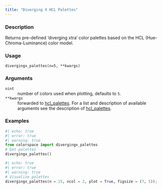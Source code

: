 ```yaml
---
title: "Diverging X HCL Palettes"
---
```


### Description

Returns pre-defined 'diverging xtra' color palettes based on the HCL
(Hue-Chroma-Luminance) color model.

### Usage

<pre><code class='language-python'>divergingx_palettes(n=5, **kwargs)</code></pre>

### Arguments

<dl class="pyp-list param-list">
  <dt style = "white-space: nowrap; font-family: monospace; vertical-align: top">
   <code id="colorspace.hcl_palettes.divergingx_palettes:n">n</code><code class="argument-class">int</code>
  </dt>
 <dd>number of colors used when plotting, defaults to `5`.</dd>
  <dt style = "white-space: nowrap; font-family: monospace; vertical-align: top">
   <code id="colorspace.hcl_palettes.divergingx_palettes:**kwargs">**kwargs</code>
  </dt>
 <dd>forwarded to [hcl_palettes](colorspace.hcl_palettes.hcl_palettes.qmd). For a list and description
of available arguments see the description of [hcl_palettes](colorspace.hcl_palettes.hcl_palettes.qmd).</dd>
</dl>

### Examples

```python
#| echo: true
#| error: true
#| warning: true
from colorspace import divergingx_palettes
# Get palettes
divergingx_palettes()
```

```python
#| echo: true
#| error: true
#| warning: true
# Visualize palettes
divergingx_palettes(n = 15, ncol = 2, plot = True, figsize = (7, 5));
```



